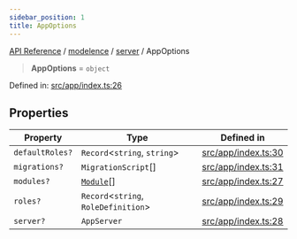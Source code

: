 ```yaml
---
sidebar_position: 1
title: AppOptions
---
```


[API Reference](/api-reference/modelence/server/type-aliases/../../../index) / [modelence](/api-reference/modelence/server/type-aliases/../../index) / [server](/api-reference/modelence/server/type-aliases/../index) / AppOptions

> **AppOptions** = `object`

Defined in: [src/app/index.ts:26](https://github.com/modelence/modelence/blob/962b08ce69ad22f892abf58050eed45cb3cc4a18/packages/modelence/src/app/index.ts#L26)

## Properties

| Property | Type | Defined in |
| ------ | ------ | ------ |
| <a id="defaultroles"></a> `defaultRoles?` | `Record`\<`string`, `string`\> | [src/app/index.ts:30](https://github.com/modelence/modelence/blob/962b08ce69ad22f892abf58050eed45cb3cc4a18/packages/modelence/src/app/index.ts#L30) |
| <a id="migrations"></a> `migrations?` | `MigrationScript`[] | [src/app/index.ts:31](https://github.com/modelence/modelence/blob/962b08ce69ad22f892abf58050eed45cb3cc4a18/packages/modelence/src/app/index.ts#L31) |
| <a id="modules"></a> `modules?` | [`Module`](/api-reference/modelence/server/type-aliases/../classes/Module)[] | [src/app/index.ts:27](https://github.com/modelence/modelence/blob/962b08ce69ad22f892abf58050eed45cb3cc4a18/packages/modelence/src/app/index.ts#L27) |
| <a id="roles"></a> `roles?` | `Record`\<`string`, `RoleDefinition`\> | [src/app/index.ts:29](https://github.com/modelence/modelence/blob/962b08ce69ad22f892abf58050eed45cb3cc4a18/packages/modelence/src/app/index.ts#L29) |
| <a id="server"></a> `server?` | `AppServer` | [src/app/index.ts:28](https://github.com/modelence/modelence/blob/962b08ce69ad22f892abf58050eed45cb3cc4a18/packages/modelence/src/app/index.ts#L28) |

